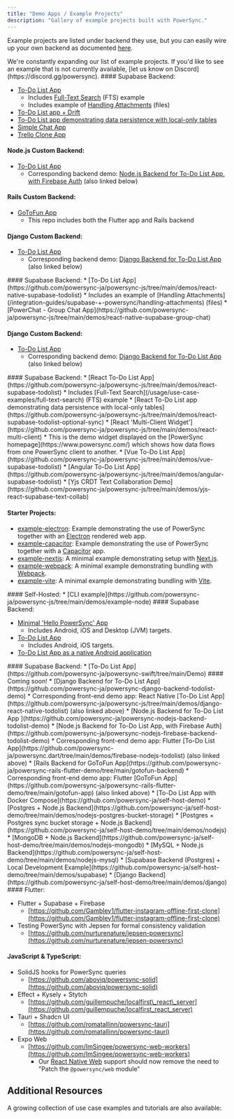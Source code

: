 ```yaml
---
title: "Demo Apps / Example Projects"
description: "Gallery of example projects built with PowerSync."
---
```


Example projects are listed under backend they use, but you can easily wire up your own backend as documented [here](/installation/app-backend-setup).

<Check>
  We're constantly expanding our list of example projects. If you'd like to see an example that is not currently available, [let us know on Discord](https://discord.gg/powersync).
</Check>


<AccordionGroup>
  <Accordion title="Flutter" icon="flutter">
  #### Supabase Backend:

  * [To-Do List App](https://github.com/powersync-ja/powersync.dart/tree/master/demos/supabase-todolist)
    * Includes [Full-Text Search](/usage/use-case-examples/full-text-search) (FTS) example
    * Includes example of [Handling Attachments](/integration-guides/supabase-+-powersync/handling-attachments) (files)
  * [To-Do List app + Drift](https://github.com/powersync-ja/powersync.dart/tree/master/demos/supabase-todolist-drift)
  * [To-Do List app demonstrating data persistence with local-only tables](https://github.com/powersync-ja/powersync.dart/tree/main/demos/supabase-todolist-optional-sync)
  * [Simple Chat App](https://github.com/powersync-ja/powersync.dart/tree/master/demos/supabase-simple-chat)
  * [Trello Clone App](https://github.com/powersync-ja/powersync-supabase-flutter-trello-demo)

  #### Node.js Custom Backend:
  * [To-Do List App](https://github.com/powersync-ja/powersync.dart/tree/main/demos/firebase-nodejs-todolist)
    * Corresponding backend demo: [Node.js Backend for To-Do List App, with Firebase Auth](https://github.com/powersync-ja/powersync-nodejs-firebase-backend-todolist-demo) (also linked below)

  #### Rails Custom Backend:
  * [GoToFun App](https://github.com/powersync-ja/powersync-rails-flutter-demo)
    * This repo includes both the Flutter app and Rails backend

  #### Django Custom Backend:
  * [To-Do List App](https://github.com/powersync-ja/powersync.dart/tree/master/demos/django-todolist)
    * Corresponding backend demo: [Django Backend for To-Do List App](https://github.com/powersync-ja/powersync-django-backend-todolist-demo) (also linked below)
  </Accordion>

  <Accordion title="React Native & Expo" icon="react">
  #### Supabase Backend:
  * [To-Do List App](https://github.com/powersync-ja/powersync-js/tree/main/demos/react-native-supabase-todolist)
    * Includes an example of [Handling Attachments](/integration-guides/supabase-+-powersync/handling-attachments) (files)
  * [PowerChat - Group Chat App](https://github.com/powersync-ja/powersync-js/tree/main/demos/react-native-supabase-group-chat)

  #### Django Custom Backend:
  * [To-Do List App](https://github.com/powersync-ja/powersync-js/tree/main/demos/django-react-native-todolist)
    * Corresponding backend demo: [Django Backend for To-Do List App](https://github.com/powersync-ja/powersync-django-backend-todolist-demo) (also linked below)
  </Accordion>

  <Accordion title="JavaScript Web" icon="js">
  #### Supabase Backend:
  * [React To-Do List App](https://github.com/powersync-ja/powersync-js/tree/main/demos/react-supabase-todolist)
    * Includes [Full-Text Search](/usage/use-case-examples/full-text-search) (FTS) example
  * [React To-Do List app demonstrating data persistence with local-only tables](https://github.com/powersync-ja/powersync-js/tree/main/demos/react-supabase-todolist-optional-sync)
  * [React 'Multi-Client Widget'](https://github.com/powersync-ja/powersync-js/tree/main/demos/react-multi-client)
    * This is the demo widget displayed on the [PowerSync homepage](https://www.powersync.com/) which shows how data flows from one PowerSync client to another.
  * [Vue To-Do List App](https://github.com/powersync-ja/powersync-js/tree/main/demos/vue-supabase-todolist)
  * [Angular To-Do List App](https://github.com/powersync-ja/powersync-js/tree/main/demos/angular-supabase-todolist)
  * [Yjs CRDT Text Collaboration Demo](https://github.com/powersync-ja/powersync-js/tree/main/demos/yjs-react-supabase-text-collab)

  #### Starter Projects:
  * [example-electron](https://github.com/powersync-ja/powersync-js/tree/main/demos/example-electron): Example demonstrating the use of PowerSync together with an [Electron](https://www.electronjs.org/) rendered web app.
  * [example-capacitor](https://github.com/powersync-ja/powersync-js/tree/main/demos/example-capacitor): Example demonstrating the use of PowerSync together with a [Capacitor](https://capacitorjs.com/) app.
  * [example-nextjs](https://github.com/powersync-ja/powersync-js/blob/main/demos/example-nextjs/README.md): A minimal example demonstrating setup with [Next.js](https://nextjs.org/).
  * [example-webpack](https://github.com/powersync-ja/powersync-js/blob/main/demos/example-webpack/README.md): A minimal example demonstrating bundling with [Webpack](https://webpack.js.org/).
  * [example-vite](https://github.com/powersync-ja/powersync-js/blob/main/demos/example-vite/README.md): A minimal example demonstrating bundling with [Vite](https://vitejs.dev/).
  </Accordion>

  <Accordion title="Node.js (alpha)" icon="node-js">
  #### Self-Hosted:
  * [CLI example](https://github.com/powersync-ja/powersync-js/tree/main/demos/example-node)
  </Accordion>

  <Accordion title="Kotlin Multiplatform" icon="k">
  #### Supabase Backend:

  * [Minimal 'Hello PowerSync' App](https://github.com/powersync-ja/powersync-kotlin/tree/main/demos/hello-powersync)
    * Includes Android, iOS and Desktop (JVM) targets.
  * [To-Do List App](https://github.com/powersync-ja/powersync-kotlin/tree/main/demos/supabase-todolist)
    * Includes Android, iOS targets.
  * [To-Do List App as a native Android application](https://github.com/powersync-ja/powersync-kotlin/tree/main/demos/android-supabase-todolist)
    
  </Accordion>

  <Accordion title="Swift" icon="swift">
  #### Supabase Backend:
  * [To-Do List App](https://github.com/powersync-ja/powersync-swift/tree/main/Demo)
    
  </Accordion>

  <Accordion title=".NET (closed alpha)" icon="wave-sine">
  #### Coming soon!
  </Accordion>

  <Accordion title="Custom Backend Examples" icon="screwdriver-wrench">
  * [Django Backend for To-Do List App](https://github.com/powersync-ja/powersync-django-backend-todolist-demo)
    * Corresponding front-end demo app: React Native [To-Do List App](https://github.com/powersync-ja/powersync-js/tree/main/demos/django-react-native-todolist) (also linked above)
  * [Node.js Backend for To-Do List App ](https://github.com/powersync-ja/powersync-nodejs-backend-todolist-demo)
  * [Node.js Backend for To-Do List App, with Firebase Auth](https://github.com/powersync-ja/powersync-nodejs-firebase-backend-todolist-demo)
    * Corresponding front-end demo app: Flutter [To-Do List App](https://github.com/powersync-ja/powersync.dart/tree/main/demos/firebase-nodejs-todolist) (also linked above)
  * [Rails Backend for GoToFun App](https://github.com/powersync-ja/powersync-rails-flutter-demo/tree/main/gotofun-backend)
    * Corresponding front-end demo app: Flutter [GoToFun App](https://github.com/powersync-ja/powersync-rails-flutter-demo/tree/main/gotofun-app) (also linked above)
  </Accordion>

  <Accordion title="Self-Hosting" icon="desktop">
  * [To-Do List App with Docker Compose](https://github.com/powersync-ja/self-host-demo)
    * [Postgres + Node.js Backend](https://github.com/powersync-ja/self-host-demo/tree/main/demos/nodejs-postgres-bucket-storage)
    * [Postgres + Postgres sync bucket storage + Node.js Backend](https://github.com/powersync-ja/self-host-demo/tree/main/demos/nodejs)
    * [MongoDB + Node.js Backend](https://github.com/powersync-ja/self-host-demo/tree/main/demos/nodejs-mongodb)
    * [MySQL + Node.js Backend](https://github.com/powersync-ja/self-host-demo/tree/main/demos/nodejs-mysql)
    * [Supabase Backend (Postgres) + Local Development Example](https://github.com/powersync-ja/self-host-demo/tree/main/demos/supabase)
    * [Django Backend](https://github.com/powersync-ja/self-host-demo/tree/main/demos/django)  
  </Accordion>

  <Accordion title="Notable Community Projects" icon="people-carry-box">
  #### Flutter:

  * Flutter + Supabase + Firebase
    * [https://github.com/Gambley1/flutter-instagram-offline-first-clone](https://github.com/Gambley1/flutter-instagram-offline-first-clone)
  * Testing PowerSync with Jepsen for formal consistency validation
    * [https://github.com/nurturenature/jepsen-powersync](https://github.com/nurturenature/jepsen-powersync)
  
  #### JavaScript & TypeScript:

  * SolidJS hooks for PowerSync queries
    * [https://github.com/aboviq/powersync-solid](https://github.com/aboviq/powersync-solid)
  * Effect + Kysely + Stytch
    * [https://github.com/guillempuche/localfirst\_react\_server](https://github.com/guillempuche/localfirst_react_server)
  * Tauri + Shadcn UI
    * [https://github.com/romatallinn/powersync-tauri](https://github.com/romatallinn/powersync-tauri)
  * Expo Web
    * [https://github.com/ImSingee/powersync-web-workers](https://github.com/ImSingee/powersync-web-workers)
      * Our [React Native Web](/client-sdk-references/react-native-and-expo/react-native-web-support) support should now remove the need to "Patch the `@powersync/web` module"
  </Accordion>
</AccordionGroup>

## Additional Resources

A growing collection of use case examples and tutorials are also available:

<CardGroup>
  <Card title="Use Case Examples" icon="gear" href="/usage/use-case-examples" horizontal />
  <Card title="Tutorials" icon="graduation-cap" href="/tutorials/overview" horizontal />
</CardGroup>